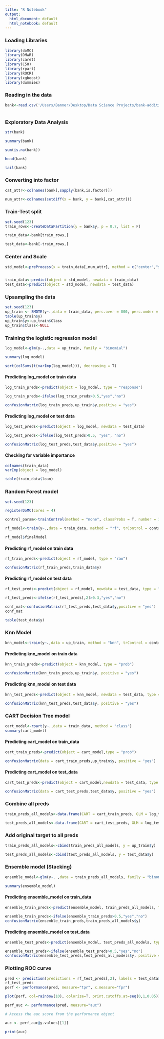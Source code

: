 ```yaml
---
title: "R Notebook"
output:
  html_document: default
  html_notebook: default
---
```


### Loading Libraries

```r

library(doMC)
library(DMwR)
library(caret)
library(C50)
library(rpart)
library(ROCR)
library(xgboost)
library(dummies)

```

### Reading in the data

```r

bank<-read.csv('/Users/Banner/Desktop/Data Science Projects/bank-additional/bank-additional-full.csv', header = T, sep = ";")



```

### Exploratory Data Analysis

```r

str(bank)

summary(bank)

```

```r

sum(is.na(bank))

```


```r

head(bank)

tail(bank)


```

### Converting into factor

```r

cat_attr<-colnames(bank[,sapply(bank,is.factor)])

num_attr<-colnames(setdiff(x = bank, y = bank[,cat_attr]))

```

### Train-Test split

```r

set.seed(123)
train_rows<-createDataPartition(y = bank$y, p = 0.7, list = F)

train_data<-bank[train_rows,]

test_data<-bank[-train_rows,]

```

### Center and Scale

```r

std_model<-preProcess(x = train_data[,num_attr], method = c("center","scale"))


train_data<-predict(object = std_model, newdata = train_data)
test_data<-predict(object = std_model, newdata = test_data)

```

### Upsampling the data

```r
set.seed(123)
up_train <- SMOTE(y~.,data = train_data, perc.over = 800, perc.under = 300)
table(up_train$y)
up_train$y<-up_train$Class
up_train$Class<-NULL

```

### Training the logistic regression model

```r

log_model<-glm(y~.,data = up_train, family = "binomial")

summary(log_model)

sort(colSums(t(varImp(log_model))), decreasing = T)

```

#### Predicting log_model on train data

```r

log_train_preds<-predict(object = log_model, type = "response")

log_train_preds<-ifelse(log_train_preds>0.5,"yes","no")

confusionMatrix(log_train_preds,up_train$y,positive = "yes")

```

####  Predicting log_model on test data

```r

log_test_preds<-predict(object = log_model, newdata = test_data)

log_test_preds<-ifelse(log_test_preds>0.5, "yes", "no")

confusionMatrix(log_test_preds,test_data$y,positive = "yes")

```

#### Checking for variable importance

```r

colnames(train_data)
varImp(object = log_model)

```

```r
table(train_data$loan)
```

### Random Forest model

```r

set.seed(123)

registerDoMC(cores = 4)

control_param<-trainControl(method = "none", classProbs = T, number = 10, repeats = 5, allowParallel = T, verboseIter = T)

rf_model<-train(y~.,data = train_data, method = "rf", trControl = control_param, metric = "Accuracy", family = "binomial")

rf_model$finalModel

```

#### Predicting rf_model on train data

```r

rf_train_preds<-predict(object = rf_model, type = "raw")

confusionMatrix(rf_train_preds,train_data$y)

```

#### Predicting rf_model on test data

```r

rf_test_preds<-predict(object = rf_model, newdata = test_data, type = "prob")

rf_test_preds<-ifelse(rf_test_preds[,2]>0.3,"yes","no")

conf_mat<-confusionMatrix(rf_test_preds,test_data$y,positive = "yes")
conf_mat

table(test_data$y)

```

### Knn Model

```r

knn_model<-train(y~.,data = up_train, method = "knn", trControl = control_param, metric = "accuracy")

```

#### Predicting knn_model on train data

```r

knn_train_preds<-predict(object = knn_model, type = "prob")

confusionMatrix(knn_train_preds,up_train$y, positive = "yes")

```

#### Predicting knn_model on test data

```r
knn_test_preds<-predict(object = knn_model, newdata = test_data, type = "prob")

confusionMatrix(knn_test_preds,test_data$y, positive = "yes")
```

### CART Decision Tree model

```r
cart_model<-rpart(y~.,data = train_data, method = "class")
summary(cart_model)
```

#### Predicting cart_model on train_data

```r

cart_train_preds<-predict(object = cart_model,type = "prob")

confusionMatrix(data = cart_train_preds,up_train$y, positive = "yes")

```

#### Predicting cart_model on test_data

```r

cart_test_preds<-predict(object = cart_model,newdata = test_data, type = "class")

confusionMatrix(data = cart_test_preds,test_data$y, positive = "yes")

```

### Combine all preds

```r

train_preds_all_models<-data.frame(CART = cart_train_preds, GLM = log_train_preds, KNN = knn_train_preds)

test_preds_all_models<-data.frame(CART = cart_test_preds, GLM = log_test_preds, KNN = knn_test_preds)
```

### Add original target to all preds

```r

train_preds_all_models<-cbind(train_preds_all_models, y = up_train$y)

test_preds_all_models<-cbind(test_preds_all_models, y = test_data$y)
```

### Ensemble model (Stacking)

```r
ensemble_model<-glm(y~. ,data = train_preds_all_models, family = "binomial")

summary(ensemble_model)
```

#### Predicting ensemble_model on train_data

```r

ensemble_train_preds<-predict(ensemble_model, train_preds_all_models, type = "response")

ensemble_train_preds<-ifelse(ensemble_train_preds>0.5,"yes","no")
confusionMatrix(ensemble_train_preds,train_preds_all_models$y)

```

#### Predicting ensemble_model on test_data

```r

ensemble_test_preds<-predict(ensemble_model, test_preds_all_models, type = "response")

ensemble_test_preds<-ifelse(ensemble_test_preds>0.5,"yes","no")
confusionMatrix(ensemble_test_preds,test_preds_all_models$y, positive = "yes")

```

### Plotting ROC curve

```r

pred <- prediction(predictions = rf_test_preds[,2], labels = test_data$y)
rf_test_preds
perf <- performance(pred, measure="tpr", x.measure="fpr")

plot(perf, col=rainbow(10), colorize=T, print.cutoffs.at=seq(0,1,0.05))

perf_auc <- performance(pred, measure="auc")

# Access the auc score from the performance object

auc <- perf_auc@y.values[[1]]

print(auc)

```

